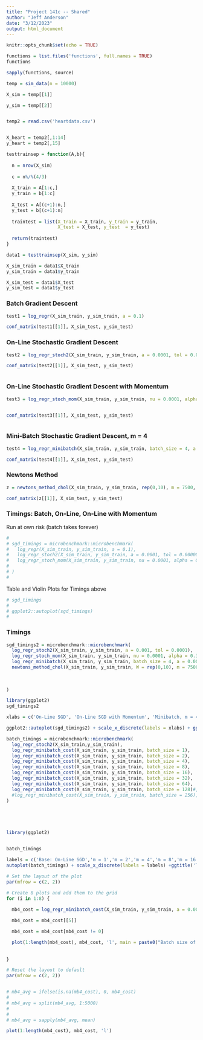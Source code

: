 ---
title: "Project 141c -- Shared"
author: "Jeff Anderson"
date: "3/12/2023"
output: html_document
---

```{r setup, include=FALSE}
knitr::opts_chunk$set(echo = TRUE)
```

```{r}

functions = list.files('functions', full.names = TRUE)
functions
```

```{r}
sapply(functions, source)
```




```{r}
temp = sim_data(n = 10000)

X_sim = temp[[1]]

y_sim = temp[[2]]


temp2 = read.csv('heartdata.csv')


X_heart = temp2[,1:14] 
y_heart = temp2[,15]


```


```{r}


testtrainsep = function(A,b){
  
  n = nrow(X_sim)
  
  c = n%/%(4/3)
  
  X_train = A[1:c,]
  y_train = b[1:c]
    
  X_test = A[(c+1):n,]
  y_test = b[(c+1):n]
  
  traintest = list(X_train = X_train, y_train = y_train,
                   X_test = X_test, y_test  = y_test)
  
  return(traintest)
}

```


```{r}
data1 = testtrainsep(X_sim, y_sim)

X_sim_train = data1$X_train
y_sim_train = data1$y_train

X_sim_test = data1$X_test
y_sim_test = data1$y_test

```



### Batch Gradient Descent

```{r}
test1 = log_regr(X_sim_train, y_sim_train, a = 0.1)
```


```{r}

conf_matrix(test1[[1]], X_sim_test, y_sim_test)

```




### On-Line Stochastic Gradient Descent



```{r}

test2 = log_regr_stoch2(X_sim_train, y_sim_train, a = 0.0001, tol = 0.000001)


```

```{r}

conf_matrix(test2[[1]], X_sim_test, y_sim_test)



```


### On-Line Stochastic Gradient Descent with Momentum

```{r}

test3 = log_regr_stoch_mom(X_sim_train, y_sim_train, nu = 0.0001, alpha = 0.3)



```


```{r}


conf_matrix(test3[[1]], X_sim_test, y_sim_test)



```



### Mini-Batch Stochastic Gradient Descent, m = 4
```{r}



test4 = log_regr_minibatch(X_sim_train, y_sim_train, batch_size = 4, a = 0.001)


```


```{R}

conf_matrix(test4[[1]], X_sim_test, y_sim_test)


```


### Newtons Method


```{R}
z = newtons_method_chol(X_sim_train, y_sim_train, rep(0,10), m = 7500, iter_n = 4)
```

```{r}

conf_matrix(z[[1]], X_sim_test, y_sim_test)

```


### Timings: Batch, On-Line, On-Line with Momentum

Run at own risk (batch takes forever)
```{r}
# 
# sgd_timings = microbenchmark::microbenchmark(
#   log_regr(X_sim_train, y_sim_train, a = 0.1),
#   log_regr_stoch2(X_sim_train, y_sim_train, a = 0.0001, tol = 0.000001),
#   log_regr_stoch_mom(X_sim_train, y_sim_train, nu = 0.0001, alpha = 0.3)
#   
# )
# 

```



Table and Violin Plots for Timings above
```{r}

# sgd_timings
# 
# ggplot2::autoplot(sgd_timings)
# 

```


### Timings
```{r}

sgd_timings2 = microbenchmark::microbenchmark(
  log_regr_stoch2(X_sim_train, y_sim_train, a = 0.001, tol = 0.0001),
  log_regr_stoch_mom(X_sim_train, y_sim_train, nu = 0.0001, alpha = 0.3),
  log_regr_minibatch(X_sim_train, y_sim_train, batch_size = 4, a = 0.001),
  newtons_method_chol(X_sim_train, y_sim_train, W = rep(0,10), m = 7500, iter_n = 4)
  
  
  
)


```


```{r}
library(ggplot2)
sgd_timings2

xlabs = c('On-Line SGD', 'On-Line SGD with Momentum', 'Minibatch, m = 4', 'Newtons Method')

ggplot2::autoplot(sgd_timings2) + scale_x_discrete(labels = xlabs) + ggtitle('Time Anlalysis for Different Algorithms') + theme(plot.title = element_text(hjust = 0.5))
```

```{r}

batch_timings = microbenchmark::microbenchmark(
  log_regr_stoch2(X_sim_train,y_sim_train),
  log_regr_minibatch_cost(X_sim_train, y_sim_train, batch_size = 1),
  log_regr_minibatch_cost(X_sim_train, y_sim_train, batch_size = 2),
  log_regr_minibatch_cost(X_sim_train, y_sim_train, batch_size = 4),
  log_regr_minibatch_cost(X_sim_train, y_sim_train, batch_size = 8),
  log_regr_minibatch_cost(X_sim_train, y_sim_train, batch_size = 16),
  log_regr_minibatch_cost(X_sim_train, y_sim_train, batch_size = 32),
  log_regr_minibatch_cost(X_sim_train, y_sim_train, batch_size = 64),
  log_regr_minibatch_cost(X_sim_train, y_sim_train, batch_size = 128)#,
  #log_regr_minibatch_cost(X_sim_train, y_sim_train, batch_size = 256),
)






```


```{r}

library(ggplot2)


batch_timings

labels = c('Base: On-Line SGD','m = 1','m = 2','m = 4','m = 8','m = 16','m = 32', 'm = 64', 'm = 128', 'm = 256')
autoplot(batch_timings) + scale_x_discrete(labels = labels) +ggtitle('Time Anlalysis for Variable Batch Size') + theme(plot.title = element_text(hjust = 0.5))


```

```{r}


# Set the layout of the plot
par(mfrow = c(2, 2))

# Create 8 plots and add them to the grid
for (i in 1:8) {
  
  mb4_cost = log_regr_minibatch_cost(X_sim_train, y_sim_train, a = 0.001, batch_size = 2^i)

  mb4_cost = mb4_cost[[5]]

  mb4_cost = mb4_cost[mb4_cost != 0]

  plot(1:length(mb4_cost), mb4_cost, 'l', main = paste0("Batch size of ", 2^i), xlab="Iteration Number", ylab = "cost", ylim = c(0, 0.9))
  
  
}

# Reset the layout to default
par(mfrow = c(2, 2))


# mb4_avg = ifelse(is.na(mb4_cost), 0, mb4_cost)
# 
# mb4_avg = split(mb4_avg, 1:5000)
# 
# 
# mb4_avg = sapply(mb4_avg, mean)
```


```{r}
plot(1:length(mb4_cost), mb4_cost, 'l')
```


